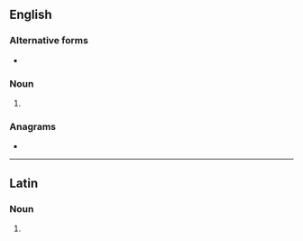 {{also|âmphoras}}
==English==

===Alternative forms===
* {{l|en|amphorae}}

===Noun===
{{head|en|noun form}}

# {{plural of|en|amphora}}

===Anagrams===
* {{anagrams|en|a=aahmoprs|amorphas}}

----

==Latin==

===Noun===
{{la-noun-form|amphorās}}

# {{inflection of|la|amphora||acc|p}}